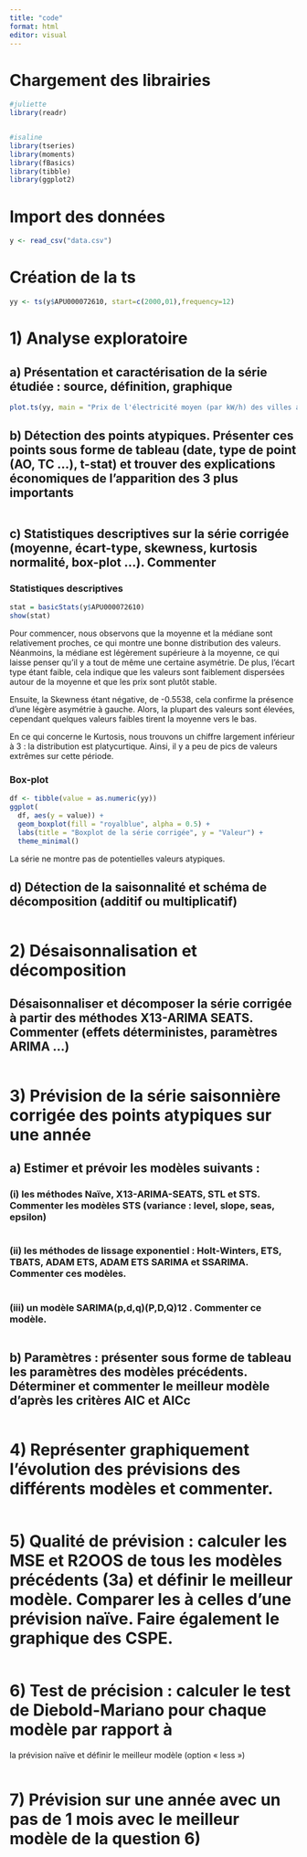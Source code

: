 ```yaml
---
title: "code"
format: html
editor: visual
---
```


# Chargement des librairies

```r
#juliette
library(readr)


#isaline
library(tseries)      
library(moments)
library(fBasics)
library(tibble)
library(ggplot2)
```

# Import des données

```r
y <- read_csv("data.csv")
```

# Création de la ts

```r
yy <- ts(y$APU000072610, start=c(2000,01),frequency=12)
```

# 1) Analyse exploratoire

## a) Présentation et caractérisation de la série étudiée : source, définition, graphique

```r
plot.ts(yy, main = "Prix de l'électricité moyen (par kW/h) des villes aux Etats_Unis (2000-2020)", ylab = "Prix", xlab = "Année")
```

## b) Détection des points atypiques. Présenter ces points sous forme de tableau (date, type de point (AO, TC ...), t-stat) et trouver des explications économiques de l'apparition des 3 plus importants

```r

```

## c) Statistiques descriptives sur la série corrigée (moyenne, écart-type, skewness, kurtosis normalité, box-plot ...). Commenter

### Statistiques descriptives

```r
stat = basicStats(y$APU000072610)
show(stat)
```

Pour commencer, nous observons que la moyenne et la médiane sont relativement proches, ce qui montre une bonne distribution des valeurs. Néanmoins, la médiane est légèrement supérieure à la moyenne, ce qui laisse penser qu'il y a tout de même une certaine asymétrie.  De plus, l'écart type étant faible, cela indique que les valeurs sont faiblement dispersées autour de la moyenne et que les prix sont plutôt stable.

Ensuite, la Skewness étant négative, de -0.5538, cela confirme la présence d'une légère asymétrie à gauche. Alors, la plupart des valeurs sont élevées, cependant quelques valeurs faibles tirent la moyenne vers le bas.

En ce qui concerne le Kurtosis, nous trouvons un chiffre largement inférieur à 3 : la distribution est platycurtique. Ainsi, il y a peu de pics de valeurs extrêmes sur cette période.

### Box-plot

```r
df <- tibble(value = as.numeric(yy))
ggplot(
  df, aes(y = value)) +
  geom_boxplot(fill = "royalblue", alpha = 0.5) +
  labs(title = "Boxplot de la série corrigée", y = "Valeur") +
  theme_minimal()
```

La série ne montre pas de potentielles valeurs atypiques.

## d) Détection de la saisonnalité et schéma de décomposition (additif ou multiplicatif)

```r

```

# 2) Désaisonnalisation et décomposition

## Désaisonnaliser et décomposer la série corrigée à partir des méthodes X13-ARIMA SEATS. Commenter (effets déterministes, paramètres ARIMA ...)

```r

```

# 3) Prévision de la série saisonnière corrigée des points atypiques sur une année

## a) Estimer et prévoir les modèles suivants :

### (i) les méthodes Naïve, X13-ARIMA-SEATS, STL et STS. Commenter les modèles STS (variance : level, slope, seas, epsilon)

```r

```

### (ii) les méthodes de lissage exponentiel : Holt-Winters, ETS, TBATS, ADAM ETS, ADAM ETS SARIMA et SSARIMA. Commenter ces modèles.

```r

```

### (iii) un modèle SARIMA(p,d,q)(P,D,Q)12 . Commenter ce modèle.

```r

```

## b) Paramètres : présenter sous forme de tableau les paramètres des modèles précédents. Déterminer et commenter le meilleur modèle d'après les critères AIC et AICc

```r

```

# 4) Représenter graphiquement l'évolution des prévisions des différents modèles et commenter.

```r

```

# 5) Qualité de prévision : calculer les MSE et R2OOS de tous les modèles précédents (3a) et définir le meilleur modèle. Comparer les à celles d'une prévision naïve. Faire également le graphique des CSPE.

```r

```

# 6) Test de précision : calculer le test de Diebold-Mariano pour chaque modèle par rapport à

la prévision naïve et définir le meilleur modèle (option « less »)

```r

```

# 7) Prévision sur une année avec un pas de 1 mois avec le meilleur modèle de la question 6)

```r

```
